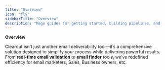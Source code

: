 ```yaml
---
title: "Overview"
icon: "fly"
sidebarTitle: "Overview"
description: "Mage guides for getting started, building pipelines, and more."
---
```


<style>@import '../styles/custom.css';</style>

<b>Overview</b>

Clearout isn’t just another email deliverability tool—it’s a comprehensive solution designed to simplify your process while delivering powerful results. From <b class="highlight-color">real-time email validation</b> to <b class="highlight-color">email finder</b> tools, we’ve redefined efficiency for email marketers, Sales, Business owners, etc.
